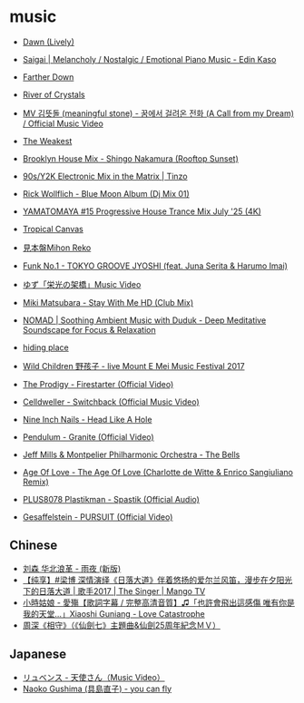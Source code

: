 # music

- [Dawn (Lively)](https://www.youtube.com/watch?v=3c3bKc12HiE)
- [Saigai | Melancholy / Nostalgic / Emotional Piano Music - Edin Kaso](https://www.youtube.com/watch?v=McBaH6KEoOc)
- [Farther Down](https://www.youtube.com/watch?v=A696tMBAoA0)
- [River of Crystals](https://www.youtube.com/watch?v=h06FMAWt6NE)
- [MV 김뜻돌 (meaningful stone) - 꿈에서 걸려온 전화 (A Call from my Dream) / Official Music Video](https://www.youtube.com/watch?v=NtF031onc04)
- [The Weakest](https://www.youtube.com/watch?v=s9nRKlNAxCM)


- [Brooklyn House Mix - Shingo Nakamura (Rooftop Sunset)](https://youtu.be/eNppfpMXOJY)
- [90s/Y2K Electronic Mix in the Matrix | Tinzo](https://youtu.be/vB3coR4anxk)
- [Rick Wollflich - Blue Moon Album (Dj Mix 01)](https://youtu.be/bcCkrgkmYz4)
- [YAMATOMAYA #15 Progressive House Trance Mix July '25 (4K)](https://www.youtube.com/watch?v=UggaqSlOXNs&list=RDUggaqSlOXNs&start_radio=1)
- [Tropical Canvas](https://www.youtube.com/watch?v=hWMDUT1r-Oo)
- [見本盤Mihon Reko](https://www.youtube.com/@mihonreko)
- [Funk No.1 - TOKYO GROOVE JYOSHI (feat. Juna Serita & Harumo Imai)](https://youtu.be/3K8dNctci1Y)
- [ゆず「栄光の架橋」Music Video](https://youtu.be/PRJoAPH0ZGo)


- [Miki Matsubara - Stay With Me HD (Club Mix)](https://www.youtube.com/watch?v=QNYT9wVwQ8A)
- [NOMAD | Soothing Ambient Music with Duduk - Deep Meditative Soundscape for Focus & Relaxation](https://www.youtube.com/watch?v=_sON_ObYoKI)
- [hiding place](https://www.youtube.com/watch?v=nrX3dKOv_6U)
- [Wild Children 野孩子 - live Mount E Mei Music Festival 2017](https://www.youtube.com/watch?v=c_2QMwcKV0k)
- [The Prodigy - Firestarter (Official Video)](https://www.youtube.com/watch?v=wmin5WkOuPw&list=OLAK5uy_nbu0DKxCp5OP98AijYW81mL6QqB3gIzYk)
- [Celldweller - Switchback (Official Music Video)](https://www.youtube.com/watch?v=5haUDLGriEM)
- [Nine Inch Nails - Head Like A Hole](https://www.youtube.com/watch?v=ao-Sahfy7Hg)
- [Pendulum - Granite (Official Video)](https://www.youtube.com/watch?v=j6JhI4fVxPQ)
- [Jeff Mills & Montpelier Philharmonic Orchestra - The Bells](https://www.youtube.com/watch?v=STpOak4iAJY)
- [Age Of Love - The Age Of Love (Charlotte de Witte & Enrico Sangiuliano Remix)](https://www.youtube.com/watch?v=0YVvcTIGy40)
- [PLUS8078 Plastikman - Spastik (Official Audio)](https://www.youtube.com/watch?v=6TYsOMYaz6E)
- [Gesaffelstein - PURSUIT (Official Video)](https://www.youtube.com/watch?v=oRSijEW_cDM)

## Chinese

- [刘森 华北浪革 - 雨夜 (新版)](https://www.youtube.com/watch?v=lIt5qs5k7Fo)
- [【纯享】#梁博 深情演绎《日落大道》伴着悠扬的爱尔兰风笛，漫步在夕阳光下的日落大道 | 歌手2017 | The Singer | Mango TV](https://www.youtube.com/watch?v=ORN1rFN7fgE)
- [小時姑娘 - 愛殤【歌詞字幕 / 完整高清音質】♫「也許會飛出這感傷 唯有你是我的天堂...」Xiaoshi Guniang - Love Catastrophe](https://www.youtube.com/watch?v=z0olJhzGe7I)
- [周深《相守》（《仙劍七》主題曲&仙劍25周年紀念ＭＶ）](https://www.youtube.com/watch?v=SUQ1Se8cYjE)

## Japanese

- [リュベンス - 天使さん（Music Video）](https://www.youtube.com/watch?v=lOTIxtrhdIA)
- [Naoko Gushima (具島直子) - you can fly](https://www.youtube.com/watch?v=9K-lgiTaWAU)
